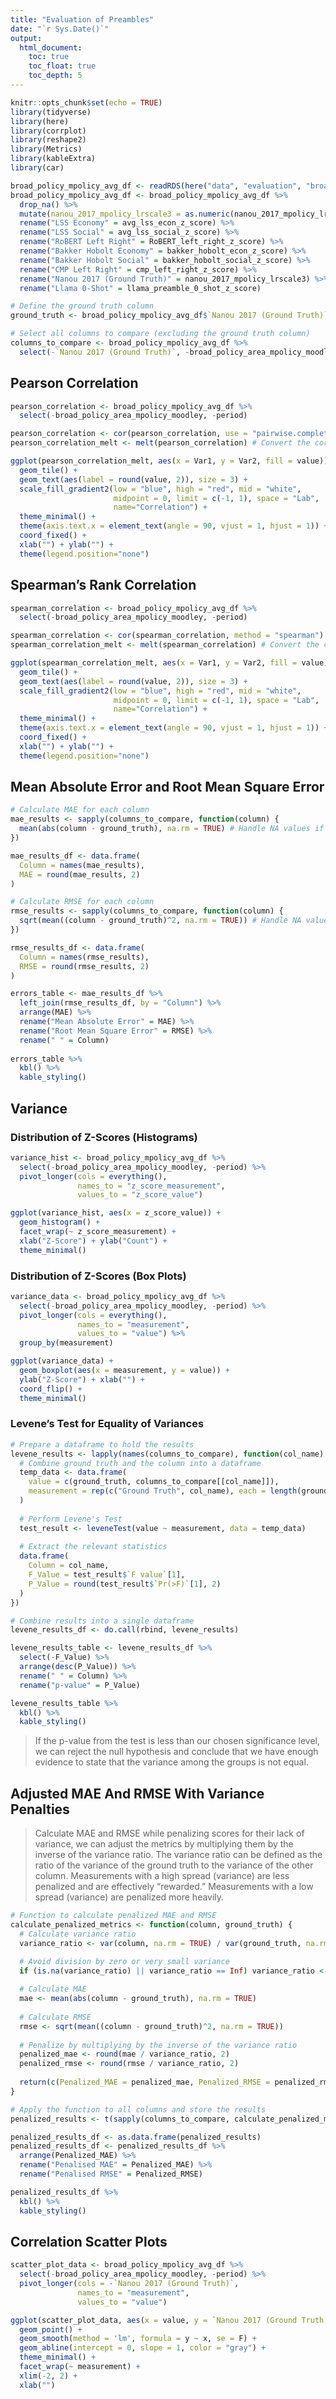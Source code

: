 ```yaml
---
title: "Evaluation of Preambles"
date: "`r Sys.Date()`"
output: 
  html_document:
    toc: true
    toc_float: true
    toc_depth: 5
---
```


```r
knitr::opts_chunk$set(echo = TRUE)
library(tidyverse)
library(here)
library(corrplot)
library(reshape2)
library(Metrics)
library(kableExtra)
library(car)
```

```r
broad_policy_mpolicy_avg_df <- readRDS(here("data", "evaluation", "broad_policy_mpolicy_avg_df_preamble.rds"))
broad_policy_mpolicy_avg_df <- broad_policy_mpolicy_avg_df %>% 
  drop_na() %>% 
  mutate(nanou_2017_mpolicy_lrscale3 = as.numeric(nanou_2017_mpolicy_lrscale3)) %>% 
  rename("LSS Economy" = avg_lss_econ_z_score) %>% 
  rename("LSS Social" = avg_lss_social_z_score) %>% 
  rename("RoBERT Left Right" = RoBERT_left_right_z_score) %>% 
  rename("Bakker Hobolt Economy" = bakker_hobolt_econ_z_score) %>% 
  rename("Bakker Hobolt Social" = bakker_hobolt_social_z_score) %>% 
  rename("CMP Left Right" = cmp_left_right_z_score) %>% 
  rename("Nanou 2017 (Ground Truth)" = nanou_2017_mpolicy_lrscale3) %>% 
  rename("Llama 0-Shot" = llama_preamble_0_shot_z_score)

# Define the ground truth column
ground_truth <- broad_policy_mpolicy_avg_df$`Nanou 2017 (Ground Truth)`

# Select all columns to compare (excluding the ground truth column)
columns_to_compare <- broad_policy_mpolicy_avg_df %>% 
  select(-`Nanou 2017 (Ground Truth)`, -broad_policy_area_mpolicy_moodley, -period)
```

## Pearson Correlation

```r

pearson_correlation <- broad_policy_mpolicy_avg_df %>% 
  select(-broad_policy_area_mpolicy_moodley, -period)

pearson_correlation <- cor(pearson_correlation, use = "pairwise.complete.obs")
pearson_correlation_melt <- melt(pearson_correlation) # Convert the correlation matrix into long format for ggplot2

ggplot(pearson_correlation_melt, aes(x = Var1, y = Var2, fill = value)) +
  geom_tile() +
  geom_text(aes(label = round(value, 2)), size = 3) +
  scale_fill_gradient2(low = "blue", high = "red", mid = "white", 
                       midpoint = 0, limit = c(-1, 1), space = "Lab", 
                       name="Correlation") +
  theme_minimal() +
  theme(axis.text.x = element_text(angle = 90, vjust = 1, hjust = 1)) +
  coord_fixed() +
  xlab("") + ylab("") +
  theme(legend.position="none")
```

## Spearman's Rank Correlation

```r

spearman_correlation <- broad_policy_mpolicy_avg_df %>% 
  select(-broad_policy_area_mpolicy_moodley, -period)

spearman_correlation <- cor(spearman_correlation, method = "spearman")
spearman_correlation_melt <- melt(spearman_correlation) # Convert the correlation matrix into long format for ggplot2

ggplot(spearman_correlation_melt, aes(x = Var1, y = Var2, fill = value)) +
  geom_tile() +
  geom_text(aes(label = round(value, 2)), size = 3) +
  scale_fill_gradient2(low = "blue", high = "red", mid = "white", 
                       midpoint = 0, limit = c(-1, 1), space = "Lab", 
                       name="Correlation") +
  theme_minimal() +
  theme(axis.text.x = element_text(angle = 90, vjust = 1, hjust = 1)) +
  coord_fixed() +
  xlab("") + ylab("") +
  theme(legend.position="none")
```


## Mean Absolute Error and Root Mean Square Error

```r

# Calculate MAE for each column
mae_results <- sapply(columns_to_compare, function(column) {
  mean(abs(column - ground_truth), na.rm = TRUE) # Handle NA values if present
})

mae_results_df <- data.frame(
  Column = names(mae_results),
  MAE = round(mae_results, 2)
)

# Calculate RMSE for each column
rmse_results <- sapply(columns_to_compare, function(column) {
  sqrt(mean((column - ground_truth)^2, na.rm = TRUE)) # Handle NA values if present
})

rmse_results_df <- data.frame(
  Column = names(rmse_results),
  RMSE = round(rmse_results, 2)
)

errors_table <- mae_results_df %>% 
  left_join(rmse_results_df, by = "Column") %>% 
  arrange(MAE) %>% 
  rename("Mean Absolute Error" = MAE) %>% 
  rename("Root Mean Square Error" = RMSE) %>% 
  rename(" " = Column)
  
errors_table %>%
  kbl() %>%
  kable_styling()
```

## Variance

### Distribution of Z-Scores (Histograms)

```r

variance_hist <- broad_policy_mpolicy_avg_df %>%
  select(-broad_policy_area_mpolicy_moodley, -period) %>% 
  pivot_longer(cols = everything(),
               names_to = "z_score_measurement", 
               values_to = "z_score_value")

ggplot(variance_hist, aes(x = z_score_value)) +
  geom_histogram() +
  facet_wrap(~ z_score_measurement) +
  xlab("Z-Score") + ylab("Count") +
  theme_minimal()
```

### Distribution of Z-Scores (Box Plots)

```r

variance_data <- broad_policy_mpolicy_avg_df %>%
  select(-broad_policy_area_mpolicy_moodley, -period) %>% 
  pivot_longer(cols = everything(),
               names_to = "measurement", 
               values_to = "value") %>% 
  group_by(measurement)

ggplot(variance_data) +
  geom_boxplot(aes(x = measurement, y = value)) +
  ylab("Z-Score") + xlab("") +
  coord_flip() +
  theme_minimal()
```

### Levene’s Test for Equality of Variances

```r

# Prepare a dataframe to hold the results
levene_results <- lapply(names(columns_to_compare), function(col_name) {
  # Combine ground truth and the column into a dataframe
  temp_data <- data.frame(
    value = c(ground_truth, columns_to_compare[[col_name]]),
    measurement = rep(c("Ground Truth", col_name), each = length(ground_truth))
  )
  
  # Perform Levene's Test
  test_result <- leveneTest(value ~ measurement, data = temp_data)
  
  # Extract the relevant statistics
  data.frame(
    Column = col_name,
    F_Value = test_result$`F value`[1],
    P_Value = round(test_result$`Pr(>F)`[1], 2)
  )
})

# Combine results into a single dataframe
levene_results_df <- do.call(rbind, levene_results)

levene_results_table <- levene_results_df %>% 
  select(-F_Value) %>% 
  arrange(desc(P_Value)) %>% 
  rename(" " = Column) %>% 
  rename("p-value" = P_Value)

levene_results_table %>%
  kbl() %>%
  kable_styling()
```

> If the p-value from the test is less than our chosen significance level, we can reject the null hypothesis and conclude that we have enough evidence to state that the variance among the groups is not equal.

## Adjusted MAE And RMSE With Variance Penalties
> Calculate MAE and RMSE while penalizing scores for their lack of variance, we can adjust the metrics by multiplying them by the inverse of the variance ratio. The variance ratio can be defined as the ratio of the variance of the ground truth to the variance of the other column.
> Measurements with a high spread (variance) are less penalized and are effectively "rewarded."
> Measurements with a low spread (variance) are penalized more heavily.

```r

# Function to calculate penalized MAE and RMSE
calculate_penalized_metrics <- function(column, ground_truth) {
  # Calculate variance ratio
  variance_ratio <- var(column, na.rm = TRUE) / var(ground_truth, na.rm = TRUE)

  # Avoid division by zero or very small variance
  if (is.na(variance_ratio) || variance_ratio == Inf) variance_ratio <- 1
  
  # Calculate MAE
  mae <- mean(abs(column - ground_truth), na.rm = TRUE)
  
  # Calculate RMSE
  rmse <- sqrt(mean((column - ground_truth)^2, na.rm = TRUE))
  
  # Penalize by multiplying by the inverse of the variance ratio
  penalized_mae <- round(mae / variance_ratio, 2)
  penalized_rmse <- round(rmse / variance_ratio, 2)
  
  return(c(Penalized_MAE = penalized_mae, Penalized_RMSE = penalized_rmse))
}

# Apply the function to all columns and store the results
penalized_results <- t(sapply(columns_to_compare, calculate_penalized_metrics, ground_truth = ground_truth))

penalized_results_df <- as.data.frame(penalized_results)
penalized_results_df <- penalized_results_df %>% 
  arrange(Penalized_MAE) %>% 
  rename("Penalised MAE" = Penalized_MAE) %>% 
  rename("Penalised RMSE" = Penalized_RMSE)

penalized_results_df %>%
  kbl() %>%
  kable_styling()
```


## Correlation Scatter Plots

```r

scatter_plot_data <- broad_policy_mpolicy_avg_df %>%
  select(-broad_policy_area_mpolicy_moodley, -period) %>% 
  pivot_longer(cols = -`Nanou 2017 (Ground Truth)`,
               names_to = "measurement", 
               values_to = "value")

ggplot(scatter_plot_data, aes(x = value, y = `Nanou 2017 (Ground Truth)`)) +
  geom_point() +
  geom_smooth(method = 'lm', formula = y ~ x, se = F) +
  geom_abline(intercept = 0, slope = 1, color = "gray") +
  theme_minimal() +
  facet_wrap(~ measurement) +
  xlim(-2, 2) +
  xlab("")
```

